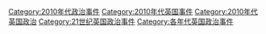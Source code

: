 [[Category:2010年代政治事件|Category:2010年代政治事件]]
[[Category:2010年代英国事件|Category:2010年代英国事件]]
[[Category:2010年代英国政治|Category:2010年代英国政治]]
[[Category:21世纪英国政治事件|Category:21世纪英国政治事件]]
[[Category:各年代英国政治事件|Category:各年代英国政治事件]]